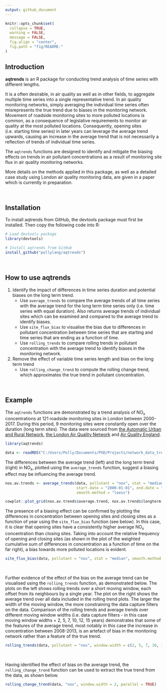```yaml
---
output: github_document
---
```


<!-- README.md is generated from README.Rmd. Please edit that file -->

```r
knitr::opts_chunk$set(
  collapse = TRUE,
  warning = FALSE,
  message = FALSE,
  fig.align = "center",
  fig.path = "fig/README-"
)
```

## Introduction

**aqtrends** is an R package for conducting trend analysis of time series with different lengths. 

It is a often desirable, in air quality as well as in other fields, to aggregate multiple time series into a single representative trend. In air quality monitoring networks, simply averaging the individual time series often misrepresents the true trend due to biases in the monitoring network. Movement of roadside monitoring sites to more polluted locations is common, as a consequence of legislative requirements to monitor air quality at the most polluted locations. Consequently, opening sites (i.e. starting time series) in later years can leverage the average trend upwards, causing an increase in the average trend that is not necessarily a reflection of trends of individual time series. 

The `aqtrends` functions are designed to identify and mitigate the biasing effects on trends in air pollutant concentrations as a result of monitoring site flux in air quality monitoring networks. 

More details on the methods applied in this package, as well as a detailed case study using London air quality monitoring data, are given in a paper which is currently in preparation.

&nbsp;
&nbsp;

## Installation

To install aqtrends from GitHub, the devtools package must first be installed. Then copy the following code into R:

```r
# Load devtools package
library(devtools)

# Install aqtrends from GitHub
install_github("pollylang/aqtrends")
```

&nbsp;
&nbsp;

## How to use aqtrends

1. Identify the impact of differences in time series duration and potential biases on the long term trend. 
    + Use `average_trends` to compare the average trends of all time series with the average trend for the long term time series only (i.e. time series with equal duration). Also returns average trends of individual sites which can be examined and compared to the average trend to identify biases.
    + Use `site_flux_bias` to visualise the bias due to differences in pollutant concentration between time series that are starting and time series that are ending as a function of time.
    + Use `rolling_trends` to compare rolling trends in pollutant concentration with the average trend to identify biases in the monitoring network.
2. Remove the effect of variable time series length and bias on the long term trend
    + Use `rolling_change_trend` to compute the rolling change trend, which approximates the true trend in pollutant concentration.

&nbsp;
&nbsp;

## Example

The `aqtrends` functions are demonstrated by a trend analysis of NO~x~ concentrations at 121 roadside monitoring sites in London between 2000-2017. During this period, 9 monitoring sites were constantly open over the duration (long term sites). The data were sourced from [the Automatic Urban and Rural Network](https://uk-air.defra.gov.uk/networks/network-info?view=aurn), [the London Air Quality Network](https://www.londonair.org.uk/LondonAir/Default.aspx) and [Air Quality England](http://www.airqualityengland.co.uk/).

```r

library(aqtrends)

data <- readRDS("C:/Users/Polly/Documents/PhD/Projects/network_data_trend_analysis/03-2018/london_site_representativeness/Data/Workspace_objects/traffic_sites/obs_nox_london_2000-17.RDS")

```

The differences between the average trend (left) and the long term trend (right) in NO~x~, plotted using the `average_trends` function, suggest a biasing effect may be influencing the average trend.


```r
nox.av.trends <- average_trends(data, pollutant = "nox", stat = "median", 
                                start.date = "2000-01-01", end.date = "2017-12-31", data.capture = 90,
                                smooth.method = "loess")

cowplot::plot_grid(nox.av.trends$average.trend, nox.av.trends$longterm.trend, ncol = 2)
```

The presence of a biasing effect can be confirmed by plotting the differences in concentration between opening sites and closing sites as a function of year using the `site_flux_bias` function (see below). In this case, it is clear that opening sites have a consistently higher average NO~x~ concentration than closing sites. Taking into account the relative frequency of opening and closing sites (as shown in the plot of the weighted cumulative sum of differences in concentration as a function of time on the far right), a bias towards more polluted locations is evident. 


```r
site_flux_bias(data, pollutant = "nox", stat = "median", smooth.method = "loess")$all
```

&nbsp;

Further evidence of the effect of the bias on the average trend can be visualised using the `rolling_trends` function, as demonstrated below. The plots on the left shows rolling trends over a short moving window, each offset from its neighbours by a single year. The plot on the right shows the average trend over all data included in the rolling trend plots. The larger the width of the moving window, the more constraining the data capture filters on the data. Comparison of the rolling trends and average trends over different moving window widths (i.e. data capture filters - in this case moving window widths = 2, 5, 7, 10, 12, 15 years) demonstrates that some of the features of the average trend, most notably in this case the increase in concentration between 2008-2013, is an artefact of bias in the monitoring network rather than a feature of the true trend. 


```r
rolling_trends(data, pollutant = "nox", window.width = c(2, 5, 7, 10, 12, 15))
```

&nbsp;

Having identified the effect of bias on the average trend, the `rolling_change_trend` function can be used to extract the true trend from the data, as shown below. 


```r
rolling_change_trend(data, "nox", window.width = 2, parallel = TRUE)

```
